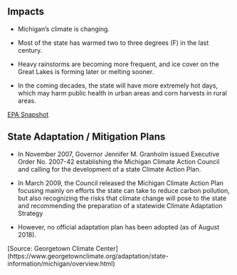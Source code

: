 ## Impacts

- Michigan's climate is changing. 

- Most of the state has warmed two to three degrees (F) in the last century. 

- Heavy rainstorms are becoming more frequent, and ice cover on the Great Lakes is forming later or melting sooner. 

- In the coming decades, the state will have more extremely hot days, which may harm public health in urban areas and corn harvests in rural areas.
    
[EPA Snapshot](https://19january2017snapshot.epa.gov/sites/production/files/2016-09/documents/climate-change-mi.pdf)

## State Adaptation / Mitigation Plans

- In November 2007, Governor Jennifer M. Granholm issued Executive Order No. 2007-42 establishing the Michigan Climate Action Council and calling for the development of a state Climate Action Plan. 

- In March 2009, the Council released the Michigan Climate Action Plan focusing mainly on efforts the state can take to reduce carbon pollution, but also recognizing the risks that climate change will pose to the state and recommending the preparation of a statewide Climate Adaptation Strategy

- However, no official adaptation plan has been adopted (as of August 2018).

[Source: Georgetown Climate Center] (https://www.georgetownclimate.org/adaptation/state-information/michigan/overview.html)